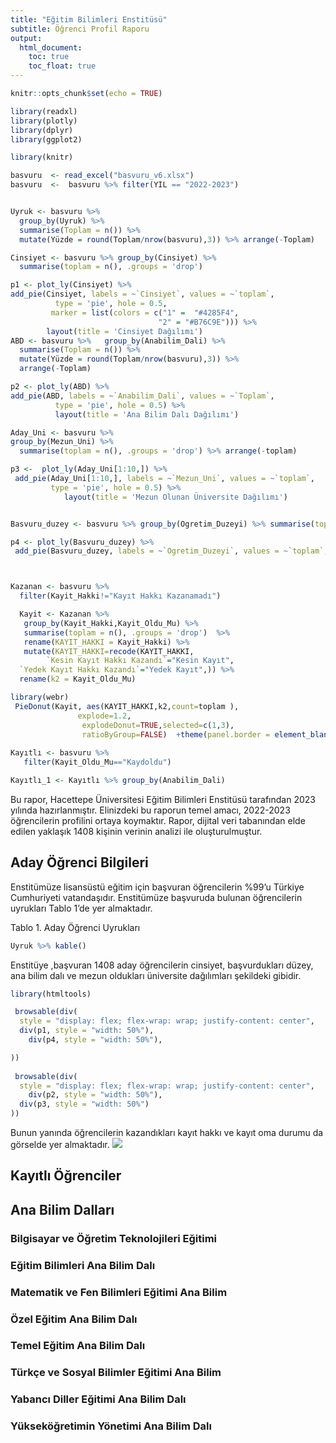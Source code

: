 ```yaml
---
title: "Eğitim Bilimleri Enstitüsü"
subtitle: Öğrenci Profil Raporu
output:
  html_document:
    toc: true
    toc_float: true
---
```


```r
knitr::opts_chunk$set(echo = TRUE)
```

```r
library(readxl)
library(plotly)
library(dplyr)
library(ggplot2)

library(knitr)

basvuru  <- read_excel("basvuru_v6.xlsx")
basvuru  <-  basvuru %>% filter(YIL == "2022-2023")


Uyruk <- basvuru %>%
  group_by(Uyruk) %>%
  summarise(Toplam = n()) %>%
  mutate(Yüzde = round(Toplam/nrow(basvuru),3)) %>% arrange(-Toplam)

Cinsiyet <- basvuru %>% group_by(Cinsiyet) %>% 
  summarise(toplam = n(), .groups = 'drop')

p1 <- plot_ly(Cinsiyet) %>%
add_pie(Cinsiyet, labels = ~`Cinsiyet`, values = ~`toplam`,
          type = 'pie', hole = 0.5,
         marker = list(colors = c("1" =  "#4285F4",
                                 "2" = "#B76C9E"))) %>% 
        layout(title = 'Cinsiyet Dağılımı')
ABD <- basvuru %>%   group_by(Anabilim_Dali) %>%
  summarise(Toplam = n()) %>%
  mutate(Yüzde = round(Toplam/nrow(basvuru),3)) %>% 
  arrange(-Toplam)

p2 <- plot_ly(ABD) %>%
add_pie(ABD, labels = ~`Anabilim_Dali`, values = ~`Toplam`,
          type = 'pie', hole = 0.5) %>% 
          layout(title = 'Ana Bilim Dalı Dağılımı')

Aday_Uni <- basvuru %>% 
group_by(Mezun_Uni) %>% 
  summarise(toplam = n(), .groups = 'drop') %>% arrange(-toplam)

p3 <-  plot_ly(Aday_Uni[1:10,]) %>% 
 add_pie(Aday_Uni[1:10,], labels = ~`Mezun_Uni`, values = ~`toplam`, 
         type = 'pie', hole = 0.5) %>% 
            layout(title = 'Mezun Olunan Üniversite Dağılımı')


Basvuru_duzey <- basvuru %>% group_by(Ogretim_Duzeyi) %>% summarise(toplam = n(), .groups = 'drop') 

p4 <- plot_ly(Basvuru_duzey) %>%
 add_pie(Basvuru_duzey, labels = ~`Ogretim_Duzeyi`, values = ~`toplam`,type = 'pie', hole = 0.5) 



Kazanan <- basvuru %>%
  filter(Kayit_Hakki!="Kayıt Hakkı Kazanamadı")

  Kayit <- Kazanan %>%
   group_by(Kayit_Hakki,Kayit_Oldu_Mu) %>%
   summarise(toplam = n(), .groups = 'drop')  %>%
   rename(KAYIT_HAKKI = Kayit_Hakki) %>%
   mutate(KAYIT_HAKKI=recode(KAYIT_HAKKI,
        `Kesin Kayıt Hakkı Kazandı`="Kesin Kayıt",
  `Yedek Kayıt Hakkı Kazandı`="Yedek Kayıt",)) %>%
  rename(k2 = Kayit_Oldu_Mu)

library(webr)
 PieDonut(Kayit, aes(KAYIT_HAKKI,k2,count=toplam ),
               explode=1.2,
                explodeDonut=TRUE,selected=c(1,3),
                ratioByGroup=FALSE)  +theme(panel.border = element_blank())
  
Kayıtlı <- basvuru %>%
   filter(Kayit_Oldu_Mu=="Kaydoldu")

Kayıtlı_1 <- Kayıtlı %>% group_by(Anabilim_Dali)

```


Bu rapor, Hacettepe Üniversitesi Eğitim Bilimleri Enstitüsü tarafından 2023 yılında hazırlanmıştır. Elinizdeki bu raporun temel amacı, 2022-2023 öğrencilerin profilini ortaya koymaktır. Rapor, dijital veri tabanından elde edilen yaklaşık 1408 kişinin verinin analizi ile oluşturulmuştur.

## Aday Öğrenci Bilgileri

Enstitümüze lisansüstü eğitim için başvuran öğrencilerin %99'u Türkiye Cumhuriyeti vatandaşıdır. Enstitümüze başvuruda bulunan öğrencilerin uyrukları Tablo 1'de yer almaktadır.

Tablo 1. Aday Öğrenci Uyrukları

```r
Uyruk %>% kable()
```

Enstitüye ,başvuran 1408 aday öğrencilerin cinsiyet, başvurdukları düzey, ana bilim dalı ve mezun oldukları üniversite dağılımları şekildeki gibidir. 
<br>

<!-- Öğrencilerin %45,1'i yüksek lisans , %25,9'u doktora ,%14,6'sı tezsiz yüksek lisans, ,%13,7'si uzaktan tezsiz yüksek lisans ve %0,76'sı bütünleşik doktora programındadır. -->

<!-- Öğrencilerin 100'den fazla farklı değişik üniversiteden mezun oldukları bulunmuştur. Öğrencilerin %50,4'ü Hacettepe Üniversitesinin değişik bölümlerinden mezun olduğu, bu üniversiteyi sırasıyla Orta Doğu Teknik Üniversitesi, Gazi Üniversitesi, Anadolu Üniversitesi, Ankara Üniversitesi, Başkent Üniversitesi ve Dokuz Eylül Üniversitesi'nin izlediği tespit edilmiştir. -->

```r

library(htmltools)

 browsable(div(
  style = "display: flex; flex-wrap: wrap; justify-content: center",
  div(p1, style = "width: 50%"),
    div(p4, style = "width: 50%"),

))
 
 browsable(div(
  style = "display: flex; flex-wrap: wrap; justify-content: center",
    div(p2, style = "width: 50%"),
  div(p3, style = "width: 50%")
))
```

Bunun yanında öğrencilerin kazandıkları kayıt hakkı ve kayıt oma durumu da görselde yer almaktadır. 
![](KAYIT.PNG)

## Kayıtlı Öğrenciler

## Ana Bilim Dalları {.tabset}

### Bilgisayar ve Öğretim Teknolojileri Eğitimi

### Eğitim Bilimleri Ana Bilim Dalı

### Matematik ve Fen Bilimleri Eğitimi Ana Bilim

### Özel Eğitim Ana Bilim Dalı

### Temel Eğitim Ana Bilim Dalı

### Türkçe ve Sosyal Bilimler Eğitimi Ana Bilim

### Yabancı Diller Eğitimi Ana Bilim Dalı

### Yükseköğretimin Yönetimi Ana Bilim Dalı


<!-- . -->









<!-- ### Mezun Oldukları Okul -->



<!-- ```{r echo=FALSE,message=FALSE, warning=FALSE} -->

<!-- Kayıtlı_Transkript <- Kayıtlı %>% mutate(Transkript_Puan = as.numeric(Transkript_Puan))%>% -->

<!--   filter(Transkript_Puan>=4)  -->

<!-- Kayıtlı_Transkript1 <- Kayıtlı_Transkript %>% group_by(YIL) %>% summarize(Transkript= mean(Transkript_Puan,na.rm=TRUE)) -->

<!-- plot_ly(Kayıtlı_Transkript1, -->

<!--         y=~Transkript, x=~YIL,  -->

<!--         type = 'bar') %>%  -->

<!--         layout(yaxis = list(title = 'Mezuniyet Derecesi'), -->

<!--                yaxis = list(title = 'Öğretim Dönemleri'), -->

<!--                barmode = 'stack') -->

<!-- ``` -->

<!-- ### Ortalama ALES Puanları -->

<!-- Öğrencilerin  ALES ortalaması yıllara göre aşağıdaki gibi dağılmıştır. -->

<!-- ```{r echo=FALSE,message=FALSE, warning=FALSE} -->

<!-- Kayıtlı_ALES <- Kayıtlı %>% mutate(ALES_Puan = as.numeric(ALES_Puan))%>% -->

<!--   filter((ALES_Puan<= 100 & ALES_Puan > 0 ) ) -->

<!-- Kayıtlı_ALES_1 <- Kayıtlı_ALES %>% group_by(YIL) %>% summarize(ALES=mean(ALES_Puan,na.rm=TRUE)) -->

<!-- plot_ly(Kayıtlı_ALES_1, -->

<!--         y=~ALES, x=~YIL,  -->

<!--         type = 'bar') %>%  -->

<!--         layout(yaxis = list(title = 'ALES Puanları'), -->

<!--                yaxis = list(title = 'Öğretim Dönemleri'), -->

<!--                barmode = 'stack') -->

<!-- ``` -->

<!-- ### Ortalama Dil Puanları -->

<!-- Öğrenciler başvurları sırasından YDS, E-YDS,YOKDIL, KPDS, TOEFL ve IELTS olmak üzere farklı sınav puanlarını kullanmışlardır. En sık kullanılan üç puan türü sırası YOKDIL, YDS ve E-YDS'dir. -->

<!-- ```{r echo=FALSE,message=FALSE, warning=FALSE} -->

<!-- Kayıtlı_DIL <- Kayıtlı %>%  -->

<!--   filter(  Dil_Tur %in%  c("YOKDIL", "YDS" , "EYDS"))%>% -->

<!--    mutate(Dil_Puan = as.numeric(Dil_Puan)) -->

<!-- Kayıtlı_DIL1 <- Kayıtlı_DIL %>% group_by(YIL) %>% summarize(DIL= mean(Dil_Puan,na.rm=TRUE)) -->

<!-- plot_ly(Kayıtlı_DIL1, -->

<!--         y=~DIL, x=~YIL,  -->

<!--         type = 'bar') %>%  -->

<!--         layout(yaxis = list(title = 'DIL Puanları'), -->

<!--                yaxis = list(title = 'Öğretim Dönemleri'), -->

<!--                barmode = 'stack') -->

<!-- ``` -->


